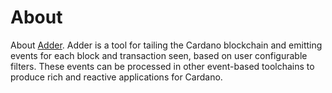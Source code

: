 # About

About [Adder](https://github.com/blinklabs-io/adder).
Adder is a tool for tailing the Cardano blockchain and emitting events for each block and transaction seen, based on user configurable filters. 
These events can be processed in other event-based toolchains to produce rich and reactive applications for Cardano.
